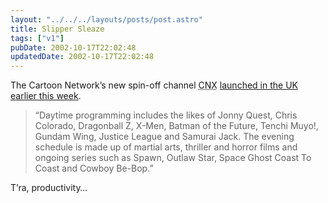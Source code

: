 ```yaml
---
layout: "../../../layouts/posts/post.astro"
title: Slipper Sleaze
tags: ["v1"]
pubDate: 2002-10-17T22:02:48
updatedDate: 2002-10-17T22:02:48
---
```


The Cartoon Network&#8217;s new spin-off channel <abbr title="Cartoon Network eXtra?">CNX</abbr> [launched in the UK earlier this week][1].

> &#8220;Daytime programming includes the likes of Jonny Quest, Chris Colorado, Dragonball Z, X-Men, Batman of the Future, Tenchi Muyo!, Gundam Wing, Justice League and Samurai Jack. The evening schedule is made up of martial arts, thriller and horror films and ongoing series such as Spawn, Outlaw Star, Space Ghost Coast To Coast and Cowboy Be-Bop.&#8221;

T&#8217;ra, productivity&#8230;

[1]: http://www.digitalspy.co.uk/displayarticle.php?id=9217/ "DigitalSpy: CNX releases programming schedule"

